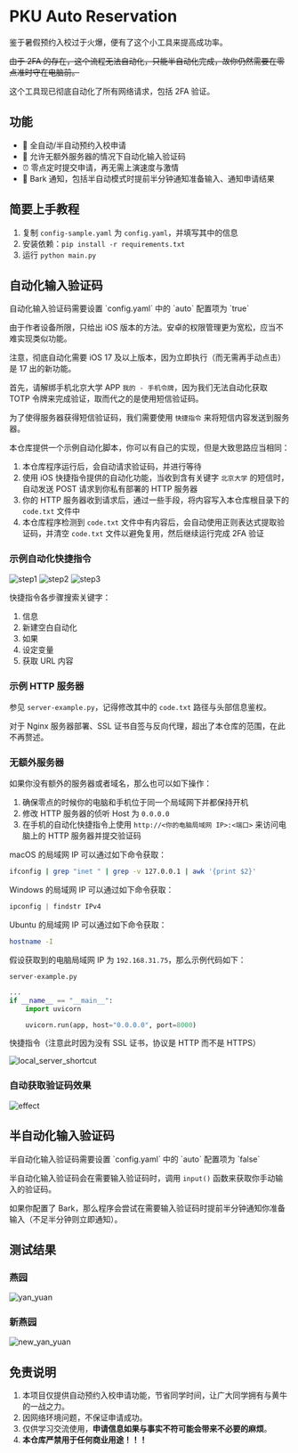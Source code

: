 
# PKU Auto Reservation

<ToGitHub repo="zhuozhiyongde/pku-auto-reservation" />

鉴于暑假预约入校过于火爆，便有了这个小工具来提高成功率。

~~由于 2FA 的存在，这个流程无法自动化，只能半自动化完成，故你仍然需要在零点准时守在电脑前。~~

这个工具现已彻底自动化了所有网络请求，包括 2FA 验证。

## 功能

-   🚀 全自动/半自动预约入校申请
-   🤖 允许无额外服务器的情况下自动化输入验证码
-   ⏰ 零点定时提交申请，再无需上演速度与激情
-   📢 Bark 通知，包括半自动模式时提前半分钟通知准备输入、通知申请结果

## 简要上手教程

1. 复制 `config-sample.yaml` 为 `config.yaml`，并填写其中的信息
2. 安装依赖：`pip install -r requirements.txt`
3. 运行 `python main.py`

## 自动化输入验证码

<Callout type="info" emoji="">
    自动化输入验证码需要设置 `config.yaml` 中的 `auto` 配置项为 `true`
</Callout>

由于作者设备所限，只给出 iOS 版本的方法。安卓的权限管理更为宽松，应当不难实现类似功能。

<Callout type="warning" emoji="⚠️">
    注意，彻底自动化需要 iOS 17 及以上版本，因为立即执行（而无需再手动点击）是 17 出的新功能。
</Callout>

首先，请解绑手机北京大学 APP `我的 - 手机令牌`，因为我们无法自动化获取 TOTP 令牌来完成验证，取而代之的是使用短信验证码。

为了使得服务器获得短信验证码，我们需要使用 `快捷指令` 来将短信内容发送到服务器。

本仓库提供一个示例自动化脚本，你可以有自己的实现，但是大致思路应当相同：

1. 本仓库程序运行后，会自动请求验证码，并进行等待
2. 使用 iOS 快捷指令提供的自动化功能，当收到含有关键字 `北京大学` 的短信时，自动发送 POST 请求到你私有部署的 HTTP 服务器
3. 你的 HTTP 服务器收到请求后，通过一些手段，将内容写入本仓库根目录下的 `code.txt` 文件中
4. 本仓库程序检测到 `code.txt` 文件中有内容后，会自动使用正则表达式提取验证码，并清空 `code.txt` 文件以避免复用，然后继续运行完成 2FA 验证

### 示例自动化快捷指令

<div class="lg:w-1/2 mx-auto [&>p]:flex [&>p]:flex-col [&>p]:gap-4">

![step1](./README.assets/step_1.jpg)
![step2](./README.assets/step_2.jpg)
![step3](./README.assets/step_3.jpg)

</div>

快捷指令各步骤搜索关键字：

1. 信息
2. 新建空白自动化
3. 如果
4. 设定变量
5. 获取 URL 内容

### 示例 HTTP 服务器

参见 `server-example.py`，记得修改其中的 `code.txt` 路径与头部信息鉴权。

对于 Nginx 服务器部署、SSL 证书自签与反向代理，超出了本仓库的范围，在此不再赘述。

### 无额外服务器

如果你没有额外的服务器或者域名，那么也可以如下操作：

1. 确保零点的时候你的电脑和手机位于同一个局域网下并都保持开机
2. 修改 HTTP 服务器的侦听 Host 为 `0.0.0.0`
3. 在手机的自动化快捷指令上使用 `http://<你的电脑局域网 IP>:<端口>` 来访问电脑上的 HTTP 服务器并提交验证码

macOS 的局域网 IP 可以通过如下命令获取：

```bash
ifconfig | grep "inet " | grep -v 127.0.0.1 | awk '{print $2}'
```

Windows 的局域网 IP 可以通过如下命令获取：

```powershell
ipconfig | findstr IPv4
```

Ubuntu 的局域网 IP 可以通过如下命令获取：

```bash
hostname -I
```

假设获取到的电脑局域网 IP 为 `192.168.31.75`，那么示例代码如下：

`server-example.py`

```python
...
if __name__ == "__main__":
    import uvicorn

    uvicorn.run(app, host="0.0.0.0", port=8000)
```

快捷指令（注意此时因为没有 SSL 证书，协议是 HTTP 而不是 HTTPS）

<div class="lg:w-1/2 mx-auto">

![local_server_shortcut](./README.assets/local_server_shortcut.jpg)

</div>

### 自动获取验证码效果

![effect](./README.assets/effect.jpg)

## 半自动化输入验证码

<Callout type="info" emoji="">
    半自动化输入验证码需要设置 `config.yaml` 中的 `auto` 配置项为 `false`
</Callout>

半自动化输入验证码会在需要输入验证码时，调用 `input()` 函数来获取你手动输入的验证码。

如果你配置了 Bark，那么程序会尝试在需要输入验证码时提前半分钟通知你准备输入（不足半分钟则立即通知）。

## 测试结果

### 燕园

<div class="lg:w-1/2 mx-auto">

![yan_yuan](./README.assets/yan_yuan.jpg)

</div>

### 新燕园

<div class="lg:w-1/2 mx-auto">

![new_yan_yuan](./README.assets/new_yan_yuan.jpg)

</div>

## 免责说明

1. 本项目仅提供自动预约入校申请功能，节省同学时间，让广大同学拥有与黄牛的一战之力。
2. 因网络环境问题，不保证申请成功。
3. 仅供学习交流使用，**申请信息如果与事实不符可能会带来不必要的麻烦**。
4. **本仓库严禁用于任何商业用途！！！**
